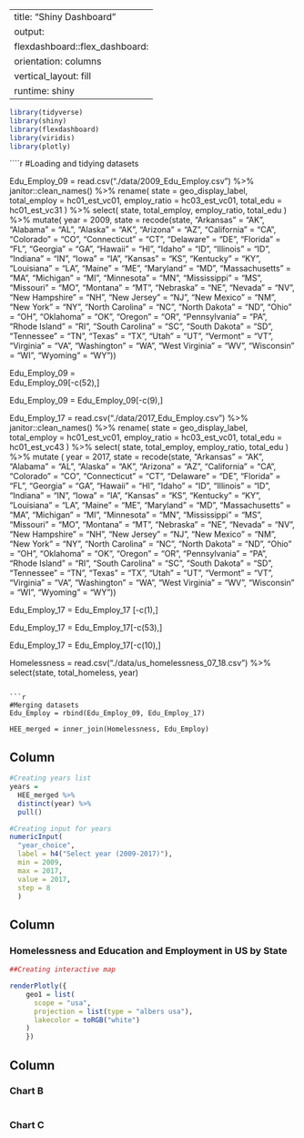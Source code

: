 ----
title: "Shiny Dashboard"
output: 
  flexdashboard::flex_dashboard:
    orientation: columns
    vertical_layout: fill
runtime: shiny
---

```r
library(tidyverse)
library(shiny)
library(flexdashboard)
library(viridis)
library(plotly)
```

````r
#Loading and tidying datasets

Edu_Employ_09 = 
  read.csv("./data/2009_Edu_Employ.csv") %>%
  janitor::clean_names() %>%
  rename(
    state = geo_display_label, 
    total_employ = hc01_est_vc01, 
    employ_ratio = hc03_est_vc01, 
    total_edu = hc01_est_vc31
    ) %>%
  select(
    state, 
    total_employ, 
    employ_ratio, 
    total_edu
  ) %>% 
  mutate(
    year = 2009, 
    state = recode(state, "Arkansas" = "AK", "Alabama" = "AL", "Alaska" = "AK", "Arizona" = "AZ", "California" = "CA", "Colorado" = "CO", "Connecticut" = "CT", "Delaware" = "DE", "Florida" = "FL", "Georgia" = "GA", "Hawaii" = "HI", "Idaho" = "ID", "Illinois" = "ID", "Indiana" = "IN", "Iowa" = "IA", "Kansas" = "KS", "Kentucky" = "KY", "Louisiana" = "LA", "Maine" = "ME", "Maryland" = "MD", "Massachusetts" = "MA", "Michigan" = "MI", "Minnesota" = "MN", "Mississippi" = "MS", "Missouri" = "MO", "Montana" = "MT", "Nebraska" = "NE", "Nevada" = "NV", "New Hampshire" = "NH", "New Jersey" = "NJ", "New Mexico" = "NM", "New York" = "NY", "North Carolina" = "NC", "North Dakota" = "ND", "Ohio" = "OH", "Oklahoma" = "OK", "Oregon" = "OR", "Pennsylvania" = "PA", "Rhode Island" = "RI", "South Carolina" = "SC", "South Dakota" = "SD", "Tennessee" = "TN", "Texas" = "TX", "Utah" = "UT", "Vermont" = "VT", "Virginia" = "VA", "Washington" = "WA", "West Virginia" = "WV", "Wisconsin" = "WI", "Wyoming" = "WY"))
  
Edu_Employ_09 =   
  Edu_Employ_09[-c(52),]

Edu_Employ_09 = 
  Edu_Employ_09[-c(9),]

  

Edu_Employ_17 = 
  read.csv("./data/2017_Edu_Employ.csv") %>%
  janitor::clean_names() %>%
  rename(
    state = geo_display_label, 
    total_employ = hc01_est_vc01, 
    employ_ratio = hc03_est_vc01, 
    total_edu = hc01_est_vc43
    ) %>%
  select(
    state, total_employ, employ_ratio, total_edu
  ) %>%
mutate (
  year = 2017,
  state = recode(state, "Arkansas" = "AK", "Alabama" = "AL", "Alaska" = "AK", "Arizona" = "AZ", "California" = "CA", "Colorado" = "CO", "Connecticut" = "CT", "Delaware" = "DE", "Florida" = "FL", "Georgia" = "GA", "Hawaii" = "HI", "Idaho" = "ID", "Illinois" = "ID", "Indiana" = "IN", "Iowa" = "IA", "Kansas" = "KS", "Kentucky" = "KY", "Louisiana" = "LA", "Maine" = "ME", "Maryland" = "MD", "Massachusetts" = "MA", "Michigan" = "MI", "Minnesota" = "MN", "Mississippi" = "MS", "Missouri" = "MO", "Montana" = "MT", "Nebraska" = "NE", "Nevada" = "NV", "New Hampshire" = "NH", "New Jersey" = "NJ", "New Mexico" = "NM", "New York" = "NY", "North Carolina" = "NC", "North Dakota" = "ND", "Ohio" = "OH", "Oklahoma" = "OK", "Oregon" = "OR", "Pennsylvania" = "PA", "Rhode Island" = "RI", "South Carolina" = "SC", "South Dakota" = "SD", "Tennessee" = "TN", "Texas" = "TX", "Utah" = "UT", "Vermont" = "VT", "Virginia" = "VA", "Washington" = "WA", "West Virginia" = "WV", "Wisconsin" = "WI", "Wyoming" = "WY"))

Edu_Employ_17 = 
  Edu_Employ_17 [-c(1),] 

Edu_Employ_17 = 
  Edu_Employ_17[-c(53),]

Edu_Employ_17 = 
  Edu_Employ_17[-c(10),]

  
Homelessness = 
  read.csv("./data/us_homelessness_07_18.csv") %>%
  select(state, total_homeless, year)
```

```r
#Merging datasets
Edu_Employ = rbind(Edu_Employ_09, Edu_Employ_17)
  
HEE_merged = inner_join(Homelessness, Edu_Employ)

```

Column {.sidebar}
-----------------------------------------------------------------------

```r
#Creating years list
years = 
  HEE_merged %>%
  distinct(year) %>%
  pull()

#Creating input for years
numericInput(
  "year_choice",
  label = h4("Select year (2009-2017)"),
  min = 2009,
  max = 2017,
  value = 2017,
  step = 8
  )
```

Column {.tabset}
-----------------------------------------------------------------------

### Homelessness and Education and Employment in US by State

```r
##Creating interactive map

renderPlotly({
	geo1 = list(
	  scope = "usa",
	  projection = list(type = "albers usa"),
	  lakecolor = toRGB("white")
	)
	})
```

Column {data-width=350}
-----------------------------------------------------------------------

### Chart B

```r

```

### Chart C

```r

```

